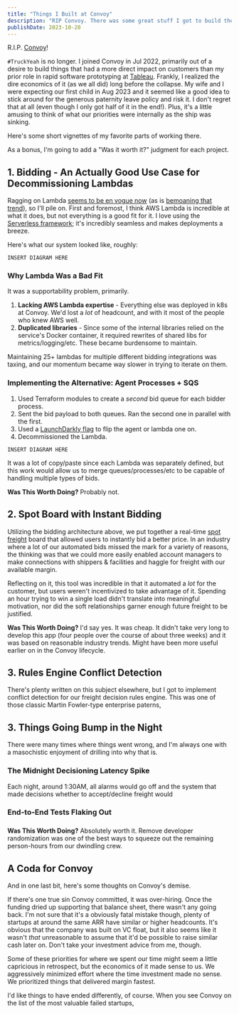 ```yaml
---
title: "Things I Built at Convoy"
description: "RIP Convoy. There was some great stuff I got to build there, and I'm going to detail it as a way of eulogizing."
publishDate: 2023-10-20
---
```


R.I.P. [Convoy](https://convoy.com/)!

`#TruckYeah` is no longer. I joined Convoy in Jul 2022, primarily out of a desire to build things that had a more direct impact on customers than my prior role in rapid software prototyping at [Tableau](https://www.tableau.com/). Frankly, I realized the dire economics of it (as we all did) long before the collapse. My wife and I were expecting our first child in Aug 2023 and it seemed like a good idea to stick around for the generous paternity leave policy and risk it. I don't regret that at all (even though I only got half of it in the end!). Plus, it's a little amusing to think of what our priorities were internally as the ship was sinking.

Here's some short vignettes of my favorite parts of working there.

As a bonus, I'm going to add a "Was it worth it?" judgment for each project.

## 1. Bidding - An Actually Good Use Case for Decommissioning Lambdas

Ragging on Lambda [seems to be en vogue now](https://devclass.com/2023/05/05/reduce-costs-by-90-by-moving-from-microservices-to-monolith-amazon-internal-case-study-raises-eyebrows/) (as is [bemoaning that trend](https://adrianco.medium.com/so-many-bad-takes-what-is-there-to-learn-from-the-prime-video-microservices-to-monolith-story-4bd0970423d4)), so I'll pile on. First and foremost, I think AWS Lambda is incredible at what it does, but not everything is a good fit for it. I love using the [Serverless framework](https://www.serverless.com/); it's incredibly seamless and makes deployments a breeze.

Here's what our system looked like, roughly:

```
INSERT DIAGRAM HERE
```

### Why Lambda Was a Bad Fit

It was a supportability problem, primarily.

1. **Lacking AWS Lambda expertise** - Everything else was deployed in k8s at Convoy. We'd lost a _lot_ of headcount, and with it most of the people who knew AWS well.
2. **Duplicated libraries** - Since some of the internal libraries relied on the service's Docker container, it required rewrites of shared libs for metrics/logging/etc. These became burdensome to maintain.

Maintaining 25+ lambdas for multiple different bidding integrations was taxing, and our momentum became way slower in trying to iterate on them.

### Implementing the Alternative: Agent Processes + SQS

1. Used Terraform modules to create a _second_ bid queue for each bidder process.
2. Sent the bid payload to both queues. Ran the second one in parallel with the first.
3. Used a [LaunchDarkly flag]() to flip the agent or lambda one on.
4. Decommissioned the Lambda.

```
INSERT DIAGRAM HERE
```

It was a lot of copy/paste since each Lambda was separately defined, but this work would allow us to merge queues/processes/etc to be capable of handling multiple types of bids.

**Was This Worth Doing?** Probably not.

## 2. Spot Board with Instant Bidding

Utilizing the bidding architecture above, we put together a real-time [spot freight](https://www.cargobase.com/blog/complete-guide-spot-freight) board that allowed users to instantly bid a better price. In an industry where a lot of our automated bids missed the mark for a variety of reasons, the thinking was that we could more easily enabled account managers to make connections with shippers & facilities and haggle for freight with our available margin.

Reflecting on it, this tool was incredible in that it automated a _lot_ for the customer, but users weren't incentivized to take advantage of it. Spending an hour trying to win a single load didn't translate into meaningful motivation, nor did the soft relationships garner enough future freight to be justified.

**Was This Worth Doing?** I'd say yes. It was cheap. It didn't take very long to develop this app (four people over the course of about three weeks) and it was based on reasonable industry trends. Might have been more useful earlier on in the Convoy lifecycle.

## 3. Rules Engine Conflict Detection

There's plenty written on this subject elsewhere, but I got to implement conflict detection for our freight decision rules engine. This was one of those classic Martin Fowler-type enterprise paterns, 

## 3. Things Going Bump in the Night

There were many times where things went wrong, and I'm always one with a masochistic enjoyment of drilling into why that is.

### The Midnight Decisioning Latency Spike

Each night, around 1:30AM, all alarms would go off and the system that made decisions whether to accept/decline freight would

### End-to-End Tests Flaking Out

###

**Was This Worth Doing?** Absolutely worth it. Remove developer randomization was one of the best ways to squeeze out the remaining person-hours from our dwindling crew.

## A Coda for Convoy

And in one last bit, here's some thoughts on Convoy's demise.

If there's one true sin Convoy committed, it was over-hiring. Once the funding dried up supporting that balance sheet, there wasn't any going back. I'm not sure that it's a obviously fatal mistake though, plenty of startups at around the same ARR have similar or higher headcounts. It's obvious that the company was built on VC float, but it also seems like it wasn't _that_ unreasonable to assume that it'd be possible to raise similar cash later on. Don't take your investment advice from me, though.

Some of these priorities for where we spent our time might seem a little capricious in retrospect, but the economics of it made sense to us. We aggressively minimized effort where the time investment made no sense. We prioritized things that delivered margin fastest.

I'd like things to have ended differently, of course. When you see Convoy on the list of the most valuable failed startups,

